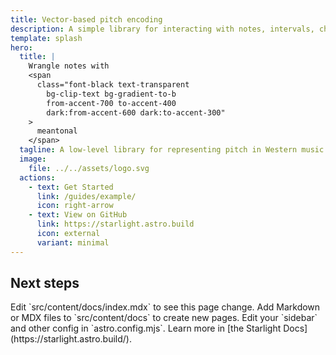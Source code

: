 ```yaml
---
title: Vector-based pitch encoding
description: A simple library for interacting with notes, intervals, chords, scales and more in a semantically sensitive manner.
template: splash
hero:
  title: |
    Wrangle notes with
    <span
      class="font-black text-transparent
        bg-clip-text bg-gradient-to-b
        from-accent-700 to-accent-400
        dark:from-accent-600 dark:to-accent-300"
    >
      meantonal
    </span>
  tagline: A low-level library for representing pitch in Western music.
  image:
    file: ../../assets/logo.svg
  actions:
    - text: Get Started
      link: /guides/example/
      icon: right-arrow
    - text: View on GitHub
      link: https://starlight.astro.build
      icon: external
      variant: minimal
---
```



## Next steps

<CardGrid stagger>
	<Card title="Update content" icon="pencil">
		Edit `src/content/docs/index.mdx` to see this page change.
	</Card>
	<Card title="Add new content" icon="add-document">
		Add Markdown or MDX files to `src/content/docs` to create new pages.
	</Card>
	<Card title="Configure your site" icon="setting">
		Edit your `sidebar` and other config in `astro.config.mjs`.
	</Card>
	<Card title="Read the docs" icon="open-book">
		Learn more in [the Starlight Docs](https://starlight.astro.build/).
	</Card>
</CardGrid>
